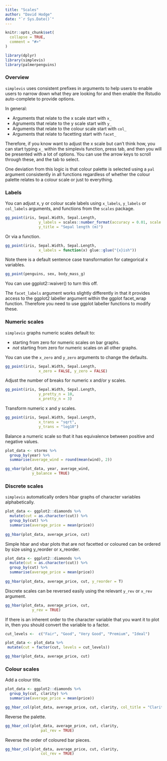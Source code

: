 ```yaml
---
title: "Scales"
author: "David Hodge"
date: "`r Sys.Date()`"
---
```


```r
knitr::opts_chunk$set(
  collapse = TRUE,
  comment = "#>"
)
```

```r
library(dplyr)
library(simplevis)
library(palmerpenguins)
```

### Overview

`simplevis` uses consistent prefixes in arguments to help users to enable users to narrow down what they are looking for and then enable the Rstudio auto-complete to provide options.

In general:

* Arguments that relate to the x scale start with `x_` 
* Agruments that relate to the y scale start with `y_` 
* Arguments that relate to the colour scale start with `col_`
* Arguments that relate to facetting start with `facet_`

Therefore, if you know want to adjust the x scale but can't think how, you can start typing `x_` within the simplevis function, press tab, and then you will be presented with a lot of options. You can use the arrow keys to scroll through these, and the tab to select.

One deviation from this logic is that colour palette is selected using a `pal` argument consistently in all functions regardless of whether the colour palette relates to a colour scale or just to everything.

### Labels

You can adjust x, y or colour scale labels using `x_labels`, `y_labels` or `col_labels` arguments, and functions from the `scales` package. 

```r
gg_point(iris, Sepal.Width, Sepal.Length,
               y_labels = scales::number_format(accuracy = 0.01, scale = 1/100),
               y_title = "Sepal length (m)")
```

Or via a function.

```r
gg_point(iris, Sepal.Width, Sepal.Length,
               x_labels = function(x) glue::glue("{x}ish"))
```

Note there is a default sentence case transformation for categorical x variables.

```r
gg_point(penguins, sex, body_mass_g)
```

You can use ggplot2::waiver() to turn this off.

The `facet_labels` argument works slightly differently in that it provides access to the ggplot2 labeller argument within the ggplot facet_wrap function. Therefore you need to use ggplot labeller functions to modify these.

### Numeric scales

`simplevis` graphs numeric scales default to:

* starting from zero for numeric scales on bar graphs. 
* <i>not</i> starting from zero for numeric scales on all other graphs. 

You can use the `x_zero` and `y_zero` arguments to change the defaults.

```r
gg_point(iris, Sepal.Width, Sepal.Length,
               x_zero = FALSE, y_zero = FALSE)

```

Adjust the number of breaks for numeric x and/or y scales.

```r
gg_point(iris, Sepal.Width, Sepal.Length, 
               y_pretty_n = 10,
               x_pretty_n = 3)
```

Transform numeric x and y scales.

```r
gg_point(iris, Sepal.Width, Sepal.Length,
               x_trans = "sqrt", 
               y_trans = "log10")
```

Balance a numeric scale so that it has equivalence between positive and negative values.

```r
plot_data <- storms %>%
  group_by(year) %>%
  summarise(average_wind = round(mean(wind), 2)) 

gg_vbar(plot_data, year, average_wind,
            y_balance = TRUE)
```


### Discrete scales

`simplevis` automatically orders hbar graphs of character variables alphabetically.

```r
plot_data <- ggplot2::diamonds %>%
  mutate(cut = as.character(cut)) %>% 
  group_by(cut) %>%
  summarise(average_price = mean(price)) 
  
gg_hbar(plot_data, average_price, cut)

```

Simple hbar and vbar plots that are not facetted or coloured can be ordered by size using y_reorder or x_reorder.

```r
plot_data <- ggplot2::diamonds %>%
  mutate(cut = as.character(cut)) %>% 
  group_by(cut) %>%
  summarise(average_price = mean(price)) 
  
gg_hbar(plot_data, average_price, cut, y_reorder = T)
```



Discrete scales can be reversed easily using the relevant `y_rev` or `x_rev` argument. 

```r
gg_hbar(plot_data, average_price, cut,
            y_rev = TRUE)
```

If there is an inherent order to the character variable that you want it to plot in, then you should convert the variable to a factor. 

```r
cut_levels <-  c("Fair", "Good", "Very Good", "Premium", "Ideal")

plot_data <- plot_data %>% 
 mutate(cut = factor(cut, levels = cut_levels)) 

gg_hbar(plot_data, average_price, cut)
```

### Colour scales

Add a colour title.

```r
plot_data <- ggplot2::diamonds %>%
  group_by(cut, clarity) %>%
  summarise(average_price = mean(price))

gg_hbar_col(plot_data, average_price, cut, clarity, col_title = "Clarity")

```

Reverse the palette.

```r
gg_hbar_col(plot_data, average_price, cut, clarity,
                pal_rev = TRUE)

```

Reverse the order of coloured bar pieces.

```r
gg_hbar_col(plot_data, average_price, cut, clarity,
                col_rev = TRUE)

```

